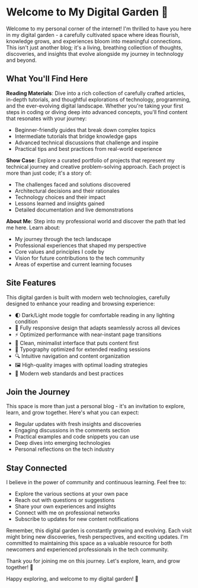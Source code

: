 # Welcome to My Digital Garden 🌱

Welcome to my personal corner of the internet! I'm thrilled to have you here in my digital garden - a carefully cultivated space where ideas flourish, knowledge grows, and experiences bloom into meaningful connections. This isn't just another blog; it's a living, breathing collection of thoughts, discoveries, and insights that evolve alongside my journey in technology and beyond.

## What You'll Find Here

**Reading Materials**: Dive into a rich collection of carefully crafted articles, in-depth tutorials, and thoughtful explorations of technology, programming, and the ever-evolving digital landscape. Whether you're taking your first steps in coding or diving deep into advanced concepts, you'll find content that resonates with your journey:
  - Beginner-friendly guides that break down complex topics
  - Intermediate tutorials that bridge knowledge gaps
  - Advanced technical discussions that challenge and inspire
  - Practical tips and best practices from real-world experience

**Show Case**: Explore a curated portfolio of projects that represent my technical journey and creative problem-solving approach. Each project is more than just code; it's a story of:
  - The challenges faced and solutions discovered
  - Architectural decisions and their rationales
  - Technology choices and their impact
  - Lessons learned and insights gained
  - Detailed documentation and live demonstrations

**About Me**: Step into my professional world and discover the path that led me here. Learn about:
  - My journey through the tech landscape
  - Professional experiences that shaped my perspective
  - Core values and principles I code by
  - Vision for future contributions to the tech community
  - Areas of expertise and current learning focuses

## Site Features

This digital garden is built with modern web technologies, carefully designed to enhance your reading and browsing experience:

- 🌓 Dark/Light mode toggle for comfortable reading in any lighting condition
- 📱 Fully responsive design that adapts seamlessly across all devices
- ⚡ Optimized performance with near-instant page transitions
- 🎨 Clean, minimalist interface that puts content first
- 📖 Typography optimized for extended reading sessions
- 🔍 Intuitive navigation and content organization
- 🖼️ High-quality images with optimal loading strategies
- 🚀 Modern web standards and best practices

## Join the Journey

This space is more than just a personal blog - it's an invitation to explore, learn, and grow together. Here's what you can expect:

- Regular updates with fresh insights and discoveries
- Engaging discussions in the comments section
- Practical examples and code snippets you can use
- Deep dives into emerging technologies
- Personal reflections on the tech industry

## Stay Connected

I believe in the power of community and continuous learning. Feel free to:

- Explore the various sections at your own pace
- Reach out with questions or suggestions
- Share your own experiences and insights
- Connect with me on professional networks
- Subscribe to updates for new content notifications

Remember, this digital garden is constantly growing and evolving. Each visit might bring new discoveries, fresh perspectives, and exciting updates. I'm committed to maintaining this space as a valuable resource for both newcomers and experienced professionals in the tech community.

Thank you for joining me on this journey. Let's explore, learn, and grow together! 🚀

Happy exploring, and welcome to my digital garden! 🌱
